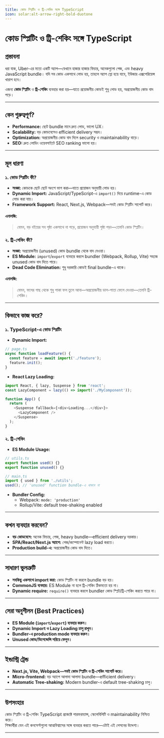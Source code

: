 ```yaml
---
title: কোড স্প্লিটিং ও ট্রি-শেকিং সঙ্গে TypeScript
icon: solar:alt-arrow-right-bold-duotone
---
```


# কোড স্প্লিটিং ও ট্রি-শেকিং সঙ্গে TypeScript

## প্রস্তাবনা

ধরা যাক, Uber-এর মতো একটি অ্যাপ—যেখানে হাজার হাজার ফিচার, অনেকগুলো পেজ, এবং heavy JavaScript bundle।
যদি সব কোড একসাথে লোড হয়, তাহলে অ্যাপ স্লো হয়ে যাবে, ইউজার এক্সপেরিয়েন্স খারাপ হবে।

এজন্য **কোড স্প্লিটিং** ও **ট্রি-শেকিং** ব্যবহার করা হয়—যাতে প্রয়োজনীয় কোডই শুধু লোড হয়, অপ্রয়োজনীয় কোড বাদ পড়ে।

---

## কেন গুরুত্বপূর্ণ?

- **Performance:** ছোট bundle মানে দ্রুত লোড, ভালো UX।
- **Scalability:** বড় কোডবেসেও efficient delivery সম্ভব।
- **Optimization:** অপ্রয়োজনীয় কোড বাদ দিলে security ও maintainability বাড়ে।
- **SEO:** দ্রুত লোডিং ওয়েবসাইটে SEO ranking ভালো হয়।

---

## মূল ধারণা

### ১. কোড স্প্লিটিং কী?

- **সংজ্ঞা:** কোডকে ছোট ছোট অংশে ভাগ করা—যাতে প্রয়োজন অনুযায়ী লোড হয়।
- **Dynamic Import:** JavaScript/TypeScript-এ `import()` দিয়ে runtime-এ কোড লোড করা যায়।
- **Framework Support:** React, Next.js, Webpack—সবই কোড স্প্লিটিং সাপোর্ট করে।

#### এনালজি:
> যেমন, বড় বইয়ের সব পৃষ্ঠা একসাথে না পড়ে, প্রয়োজন অনুযায়ী পৃষ্ঠা পড়া—তেমনি কোড স্প্লিটিং।

### ২. ট্রি-শেকিং কী?

- **সংজ্ঞা:** অপ্রয়োজনীয় (unused) কোড bundle থেকে বাদ দেওয়া।
- **ES Module:** `import`/`export` ব্যবহার করলে bundler (Webpack, Rollup, Vite) সহজে unused কোড বাদ দিতে পারে।
- **Dead Code Elimination:** শুধু দরকারি কোডই final bundle-এ থাকে।

#### এনালজি:
> যেমন, ফলের গাছ থেকে শুধু পাকা ফল তুলে আনা—অপ্রয়োজনীয় ডাল-পাতা ফেলে দেওয়া—তেমনি ট্রি-শেকিং।

---

## কিভাবে কাজ করে?

### ১. TypeScript-এ কোড স্প্লিটিং

- **Dynamic Import:**

```ts
// page.ts
async function loadFeature() {
  const feature = await import('./feature');
  feature.init();
}
```

- **React Lazy Loading:**

```ts
import React, { lazy, Suspense } from 'react';
const LazyComponent = lazy(() => import('./MyComponent'));

function App() {
  return (
    <Suspense fallback={<div>Loading...</div>}>
      <LazyComponent />
    </Suspense>
  );
}
```

### ২. ট্রি-শেকিং

- **ES Module Usage:**

```ts
// utils.ts
export function used() {}
export function unused() {}

// main.ts
import { used } from './utils';
used(); // 'unused' function bundle-এ থাকবে না
```

- **Bundler Config:**
  - Webpack: `mode: 'production'`
  - Rollup/Vite: default tree-shaking enabled

---

## কখন ব্যবহার করবেন?

- **বড় কোডবেসে:** অনেক ফিচার, পেজ, heavy bundle—efficient delivery দরকার।
- **SPA/React/Next.js অ্যাপে:** পেজ/কম্পোনেন্ট lazy load করতে।
- **Production build-এ:** অপ্রয়োজনীয় কোড বাদ দিতে।

---

## সাধারণ ভুলত্রুটি

- **সবকিছু একসাথে import করা:** কোড স্প্লিটিং না করলে bundle বড় হয়।
- **CommonJS ব্যবহার:** ES Module না হলে ট্রি-শেকিং ঠিকমতো হয় না।
- **Dynamic require:** `require()` ব্যবহার করলে bundler কোড স্প্লিট/ট্রি-শেকিং করতে পারে না।

---

## সেরা অনুশীলন (Best Practices)

- **ES Module (`import`/`export`) ব্যবহার করুন।**
- **Dynamic Import ও Lazy Loading চালু রাখুন।**
- **Bundler-এ production mode ব্যবহার করুন।**
- **Unused কোড/ডিপেন্ডেন্সি সরিয়ে ফেলুন।**

---

## ইন্ডাস্ট্রি ট্রেন্ড

- **Next.js, Vite, Webpack—সবই কোড স্প্লিটিং ও ট্রি-শেকিং সাপোর্ট করে।**
- **Micro-frontend:** বড় অ্যাপে আলাদা আলাদা bundle—efficient delivery।
- **Automatic Tree-shaking:** Modern bundler-এ default tree-shaking চালু।

---

## উপসংহার

কোড স্প্লিটিং ও ট্রি-শেকিং TypeScript প্রজেক্টে পারফরম্যান্স, স্কেলেবিলিটি ও maintainability নিশ্চিত করে।  
শিক্ষার্থীরা যেন এই কনসেপ্টগুলো আত্মবিশ্বাসের সঙ্গে ব্যবহার করতে পারে—এটাই এই লেসনের উদ্দেশ্য।

---

